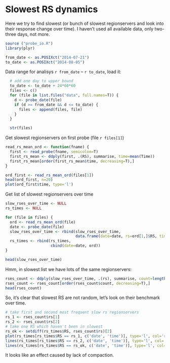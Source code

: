 Slowest RS dynamics
========================================================

Here we try to find slowest (or bunch of slowest regionservers and look into their response change over time). I haven't used all available data, only two-three days, not more.

```r
source ("probe_io.R")
library(plyr)
```

```r
from_date <- as.POSIXct("2014-07-21")
to_date <- as.POSIXct("2014-08-05")
```

Data range for analisys `r from_date` -- `r to_date`, load it:
```r
  # add one day to upper bound
  to_date <- to_date + 24*60*60
  files <- c()  
  for (file in list.files("data", full.names=T)) {
    d <- probe_date(file)
    if (d >= from_date && d <= to_date) {
      files <- append(files, file)
    }
  }

  str(files)
```

Get slowest regionservers on first probe (file `r files[1]`)

```r
read_rs_mean_ord <- function(fname) {
  first <- read_probe(fname, semicolon=T)
  first_rs_mean <- ddply(first, .(RS), summarise, time=mean(Time))
  first_rs_mean[order(first_rs_mean$time, decreasing=T),]
}

ord_first <- read_rs_mean_ord(files[1])
head(ord_first, n=20)
plot(ord_first$time, type='l')
```

Get list of slowest regionservers over time
```r
slow_rses_over_time <- NULL
rs_times <- NULL

for (file in files) {
  ord <- read_rs_mean_ord(file)
  date <- probe_date(file)
  slow_rses_over_time <- rbind(slow_rses_over_time,
                               data.frame(date=date, rs=ord[1,]$RS, time=ord[1,]$time))
  rs_times <- rbind(rs_times,
                    cbind(date=date, ord))
}

head(slow_rses_over_time)
```

Hmm, in slowest list we have lots of the same regionservers:
```r
rses_count <- ddply(slow_rses_over_time, .(rs), summarise, count=length(rs))
rses_count <- rses_count[order(rses_count$count, decreasing=T),]
head(rses_count)
```

So, it's clear that slowest RS are not random, let's look on their benchmark over time.

```r
# take first and second most frequent slow rs regionservers
rs_1 <- rses_count$rs[1]
rs_2 <- rses_count$rs[2]
# take one RS which haven't been in slowest
rs_ok <- setdiff(rs_times$RS, rses_count$rs)[2]
plot(rs_times[rs_times$RS == rs_1, c('date', 'time')], type='l', col='red')
lines(rs_times[rs_times$RS == rs_2, c('date', 'time')], type='l', col='blue')
lines(rs_times[rs_times$RS == rs_ok, c('date', 'time')], type='l', col='black')

```

It looks like an effect caused by lack of compaction.